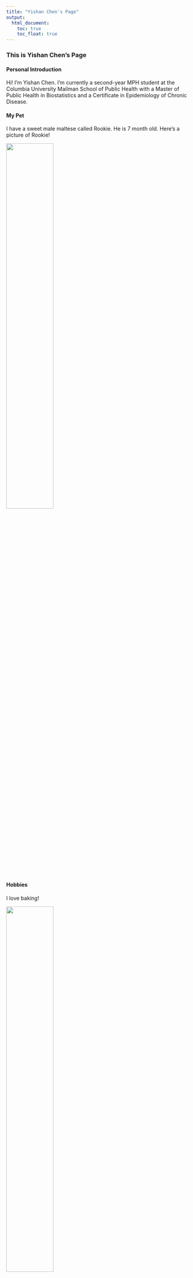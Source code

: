```yaml
---
title: "Yishan Chen's Page"
output: 
  html_document:
    toc: true
    toc_float: true
---
```


### This is Yishan Chen's Page


#### Personal Introduction

Hi! I'm Yishan Chen. I'm currently a second-year MPH student at the Columbia University Mailman School of Public Health with a Master of Public Health in Biostatistics and a Certificate in Epidemiology of Chronic Disease.


#### My Pet

I have a sweet male maltese called Rookie. He is 7 month old. 
Here's a picture of Rookie!

<img src="image/rookie.jpeg" style="width:50%">


#### Hobbies

I love baking!

<img src="image/baking.jpeg" style="width:50%">


###### Here's a direct link to the resume page: [resume](resume.html)

###### Here's a direct link to the plotly page: [plotly](plotly.html)
